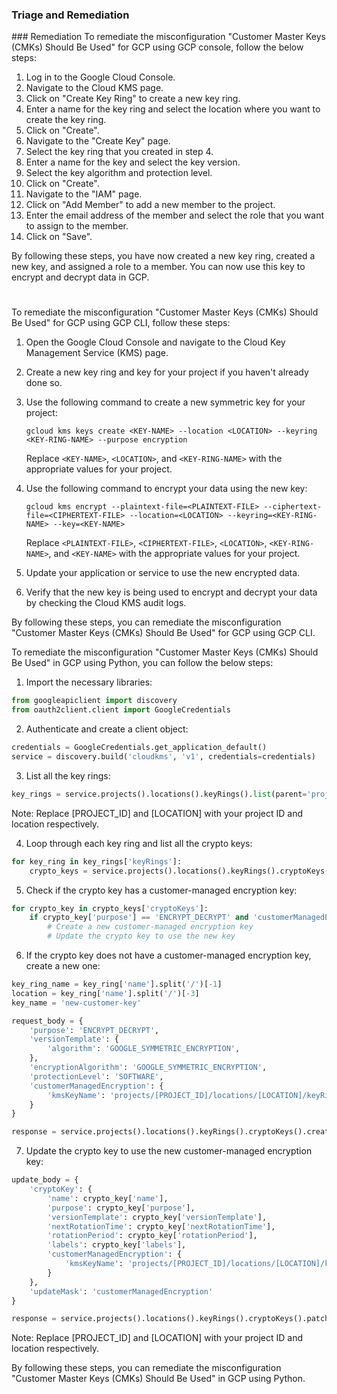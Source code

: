 
### Triage and Remediation
<Tabs>
<Tab title='Remediation'>
### Remediation

<AccordionGroup>
<Accordion title='Using Console' defaultOpen='true'>
To remediate the misconfiguration "Customer Master Keys (CMKs) Should Be Used" for GCP using GCP console, follow the below steps:

1. Log in to the Google Cloud Console.
2. Navigate to the Cloud KMS page.
3. Click on "Create Key Ring" to create a new key ring.
4. Enter a name for the key ring and select the location where you want to create the key ring.
5. Click on "Create".
6. Navigate to the "Create Key" page.
7. Select the key ring that you created in step 4.
8. Enter a name for the key and select the key version.
9. Select the key algorithm and protection level.
10. Click on "Create".
11. Navigate to the "IAM" page.
12. Click on "Add Member" to add a new member to the project.
13. Enter the email address of the member and select the role that you want to assign to the member.
14. Click on "Save".

By following these steps, you have now created a new key ring, created a new key, and assigned a role to a member. You can now use this key to encrypt and decrypt data in GCP.

#
</Accordion>

<Accordion title='Using CLI'>
To remediate the misconfiguration "Customer Master Keys (CMKs) Should Be Used" for GCP using GCP CLI, follow these steps:

1. Open the Google Cloud Console and navigate to the Cloud Key Management Service (KMS) page.

2. Create a new key ring and key for your project if you haven't already done so.

3. Use the following command to create a new symmetric key for your project:

   ```
   gcloud kms keys create <KEY-NAME> --location <LOCATION> --keyring <KEY-RING-NAME> --purpose encryption
   ```

   Replace `<KEY-NAME>`, `<LOCATION>`, and `<KEY-RING-NAME>` with the appropriate values for your project.

4. Use the following command to encrypt your data using the new key:

   ```
   gcloud kms encrypt --plaintext-file=<PLAINTEXT-FILE> --ciphertext-file=<CIPHERTEXT-FILE> --location=<LOCATION> --keyring=<KEY-RING-NAME> --key=<KEY-NAME>
   ```

   Replace `<PLAINTEXT-FILE>`, `<CIPHERTEXT-FILE>`, `<LOCATION>`, `<KEY-RING-NAME>`, and `<KEY-NAME>` with the appropriate values for your project.

5. Update your application or service to use the new encrypted data.

6. Verify that the new key is being used to encrypt and decrypt your data by checking the Cloud KMS audit logs.

By following these steps, you can remediate the misconfiguration "Customer Master Keys (CMKs) Should Be Used" for GCP using GCP CLI.
</Accordion>

<Accordion title='Using Python'>
To remediate the misconfiguration "Customer Master Keys (CMKs) Should Be Used" in GCP using Python, you can follow the below steps:

1. Import the necessary libraries:

```python
from googleapiclient import discovery
from oauth2client.client import GoogleCredentials
```

2. Authenticate and create a client object:

```python
credentials = GoogleCredentials.get_application_default()
service = discovery.build('cloudkms', 'v1', credentials=credentials)
```

3. List all the key rings:

```python
key_rings = service.projects().locations().keyRings().list(parent='projects/[PROJECT_ID]/locations/[LOCATION]').execute()
```

Note: Replace [PROJECT_ID] and [LOCATION] with your project ID and location respectively.

4. Loop through each key ring and list all the crypto keys:

```python
for key_ring in key_rings['keyRings']:
    crypto_keys = service.projects().locations().keyRings().cryptoKeys().list(parent=key_ring['name']).execute()
```

5. Check if the crypto key has a customer-managed encryption key:

```python
for crypto_key in crypto_keys['cryptoKeys']:
    if crypto_key['purpose'] == 'ENCRYPT_DECRYPT' and 'customerManagedEncryption' not in crypto_key:
        # Create a new customer-managed encryption key
        # Update the crypto key to use the new key
```

6. If the crypto key does not have a customer-managed encryption key, create a new one:

```python
key_ring_name = key_ring['name'].split('/')[-1]
location = key_ring['name'].split('/')[-3]
key_name = 'new-customer-key'

request_body = {
    'purpose': 'ENCRYPT_DECRYPT',
    'versionTemplate': {
        'algorithm': 'GOOGLE_SYMMETRIC_ENCRYPTION',
    },
    'encryptionAlgorithm': 'GOOGLE_SYMMETRIC_ENCRYPTION',
    'protectionLevel': 'SOFTWARE',
    'customerManagedEncryption': {
        'kmsKeyName': 'projects/[PROJECT_ID]/locations/[LOCATION]/keyRings/{}/cryptoKeys/{}'.format(key_ring_name, key_name)
    }
}

response = service.projects().locations().keyRings().cryptoKeys().create(parent='projects/[PROJECT_ID]/locations/{}'.format(location), body=request_body).execute()
```

7. Update the crypto key to use the new customer-managed encryption key:

```python
update_body = {
    'cryptoKey': {
        'name': crypto_key['name'],
        'purpose': crypto_key['purpose'],
        'versionTemplate': crypto_key['versionTemplate'],
        'nextRotationTime': crypto_key['nextRotationTime'],
        'rotationPeriod': crypto_key['rotationPeriod'],
        'labels': crypto_key['labels'],
        'customerManagedEncryption': {
            'kmsKeyName': 'projects/[PROJECT_ID]/locations/[LOCATION]/keyRings/{}/cryptoKeys/{}'.format(key_ring_name, key_name)
        }
    },
    'updateMask': 'customerManagedEncryption'
}

response = service.projects().locations().keyRings().cryptoKeys().patch(name=crypto_key['name'], body=update_body).execute()
```

Note: Replace [PROJECT_ID] and [LOCATION] with your project ID and location respectively.

By following these steps, you can remediate the misconfiguration "Customer Master Keys (CMKs) Should Be Used" in GCP using Python.
</Accordion>

</AccordionGroup>
</Tab>
</Tabs>
